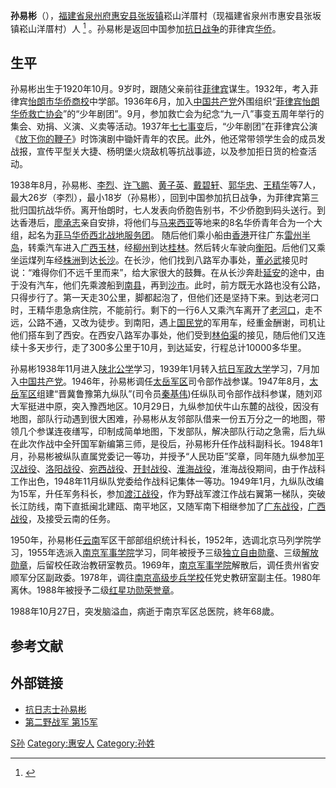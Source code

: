 '''孙易彬'''（{{bd|1920年|10月|1988年|10月27日}}），[[福建省|福建省]][[泉州府|泉州府]][[惠安县|惠安县]][[张坂镇|张坂镇]]崧山洋厝村（现福建省泉州市惠安县张坂镇崧山洋厝村）人 <ref>{{cite book|author=惠安县地方志编纂委员会|title=惠安县志|publisher=方志出版社|location=北 京市|isbn=7-80122-352-7|url=http://www.fjsq.gov.cn/ShowText.asp?ToBook=3192&index=1878&|edition=第1 版|accessdate=2011-06-22|date=1998年7月|archive-url=https://web.archive.org/web/20161023205739/http://www.fjsq.gov.cn/ShowText.asp?ToBook=3192&index=1878&|archive-date=2016-10-23|dead-url=yes}}</ref> 。孙易彬是返回中国参加[[抗日战争|抗日战争]]的菲律宾[[华侨|华侨]]。

== 生平 ==
孙易彬出生于1920年10月。9岁时，跟随父亲前往[[菲律宾|菲律宾]]谋生。1932年，考入菲律宾[[怡朗市华侨商校|怡朗市华侨商校]]中学部。1936年6月，加入[[中国共产党|中国共产党]]外围组织“[[菲律宾怡朗华侨救亡协会|菲律宾怡朗华侨救亡协会]]”的“少年剧团”。9月，参加救亡会为纪念“九一八”事变五周年举行的集会、劝捐、义演、义卖等活动。1937年[[七七事变|七七事变]]后，“少年剧团”在菲律宾公演《[[放下你的鞭子|放下你的鞭子]]》时饰演剧中锄奸青年的农民。此外，他还常带领学生会的成员发战报，宣传平型关大捷、杨明堡火烧敌机等抗战事迹，以及参加拒日货的检查活动。

1938年8月，孙易彬、[[李烈|李烈]]、[[许飞鹏|许飞鹏]]、[[黄子英|黄子英]]、[[戴碧轩|戴碧轩]]、[[郭华忠|郭华忠]]、[[王精华|王精华]]等7人，最大26岁（李烈），最小18岁（孙易彬），回到中国参加抗日战争，为菲律宾第三批归国抗战华侨。离开怡朗时，七人发表向侨胞告别书，不少侨胞到码头送行。到达香港后，[[廖承志|廖承志]]亲自安排，将他们与[[马来西亚|马来西亚]]等地来的8名华侨青年合为一个大组，起名为[[菲马华侨西北战地服务团|菲马华侨西北战地服务团]]。 随后他们乘小船由[[香港|香港]]开往广东[[雷州半岛|雷州半岛]]，转乘汽车进入[[广西|广西]][[玉林|玉林]]，经[[柳州|柳州]]到达[[桂林|桂林]]。然后转火车驶向[[衡阳|衡阳]]。后他们又乘坐运煤列车经[[株洲|株洲]]到达[[长沙|长沙]]。在长沙，他们找到八路军办事处，[[董必武|董必武]]接见时说：“难得你们不远千里而来”，给大家很大的鼓舞。在从长沙奔赴[[延安|延安]]的途中，由于没有汽车，他们先乘渡船到[[南县|南县]]，再到[[沙市|沙市]]。此时，前方既无水路也没有公路，只得步行了。第一天走30公里，脚都起泡了，但他们还是坚持下来。到达老河口时，王精华患急病住院，不能前行。剩下的一行6人又乘汽车离开了[[老河口|老河口]]，走不远，公路不通，又改为徒步。到南阳，遇上[[国民党|国民党]]的军用车，经重金酬谢，司机让他们搭车到了西安。在西安八路军办事处，他们受到[[林伯渠|林伯渠]]的接见，随后他们又连续十多天步行，走了300多公里于10月，到达延安，行程总计10000多华里。

孙易彬1938年11月进入[[陕北公学|陕北公学]]学习，1939年1月转入[[抗日军政大学|抗日军政大学]]学习，7月加入[[中国共产党|中国共产党]]。1946年，孙易彬调任[[太岳军区|太岳军区]]司令部作战参谋。1947年8月，[[太岳军区|太岳军区]]组建“晋冀鲁豫第九纵队”(司令员[[秦基伟|秦基伟]])任纵队司令部作战科参谋，随刘邓大军挺进中原，突入豫西地区。10月29日，九纵参加伏牛山东麓的战役，因没有地图，部队行动遇到很大困难，孙易彬从友邻部队借来一份五万分之一的地图，带领几个参谋连夜缮写，印制成简单地图，下发部队，解决部队行动之急需，后九纵在此次作战中全歼国军新编第三师，是役后，孙易彬升任作战科副科长。1948年1月，孙易彬被纵队直属党委记一等功，并授予“人民功臣”奖章，同年随九纵参加[[平汉战役|平汉战役]]、[[洛阳战役|洛阳战役]]、[[宛西战役|宛西战役]]、[[开封战役|开封战役]]、[[淮海战役|淮海战役]]，淮海战役期间，由于作战科工作出色，1948年11月纵队党委给作战科记集体一等功。1949年1月，九纵队改编为15军，升任军务科长，参加[[渡江战役|渡江战役]]，作为野战军渡江作战右翼第一梯队，突破长江防线，南下直抵闽北建瓯、南平地区，又随军南下相继参加了[[广东战役|广东战役]]，[[广西战役|广西战役]]，及接受云南的任务。

1950年，孙易彬任[[云南|云南]]军区干部部组织统计科长，1952年，选调北京马列学院学习，1955年选派入[[南京军事学院|南京军事学院]]学习，同年被授予三级[[独立自由勋章|独立自由勋章]]、三级[[解放勋章|解放勋章]]，后留校任政治教研室教员。1969年，[[南京军事学院|南京军事学院]]解散后，调任贵州省安顺军分区副政委。1978年，调往[[南京高级步兵学校|南京高级步兵学校]]任党史教研室副主任。1980年离休。1988年被授予二级[[红星功勋荣誉章|红星功勋荣誉章]]。

1988年10月27日，突发脑溢血，病逝于南京军区总医院，終年68歲。

== 参考文献 ==
<references/>

==外部链接==
* [http://unn.people.com.cn/GB/22220/39486/39663/46597/3589424.html 抗日志士孙易彬] {{Wayback|url=http://unn.people.com.cn/GB/22220/39486/39663/46597/3589424.html |date=20190920161242 }}
* [http://www.cgw.cn/html/plahistory/149/151/183/2009/0326/56652.shtml 第二野战军 第15军]{{dead link|date=2017年12月 |bot=InternetArchiveBot |fix-attempted=yes }}

[[Category:中國人民解放軍人物|S孙]]
[[Category:惠安人|Category:惠安人]]
[[Category:孙姓|Category:孙姓]]